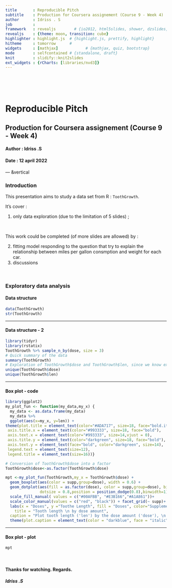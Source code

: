 ```yaml
---
title       : Reproducible Pitch
subtitle    : Production for Coursera assignement (Course 9 - Week 4)
author      : Idriss . S
job         : 
framework   : revealjs        # {io2012, html5slides, shower, dzslides, ...}
revealjs    : {theme: moon, transition: cube}
highlighter : highlight.js  # {highlight.js, prettify, highlight}
hitheme     : tomorrow      # 
widgets     : [mathjax]            # {mathjax, quiz, bootstrap}
mode        : selfcontained # {standalone, draft}
knit        : slidify::knit2slides
ext_widgets : {rCharts: [libraries/nvd3]}
---
```


</br></br></br>

# Reproducible Pitch
## Production for Coursera assignement (Course 9 - Week 4)
#### Author : Idriss .S
#### Date : 12 april 2022

--- &vertical

### Introduction

This presentation aims to study a data set from R : `ToothGrowth`.

It's cover :

1. only data exploration (due to the limitation of 5 slides) ;

</br>

This work could be completed (of more slides are allowed) by :

2. fitting model responding to the question that try to explain the relationship 
between miles per gallon consmption and weight for each car.
3. discussions

</br>

### Exploratory data analysis

#### Data structure

```r
data(ToothGrowth)
str(ToothGrowth)
```

***

#### Data structure - 2
```r
library(tidyr)
library(rstatix)
ToothGrowth %>% sample_n_by(dose, size = 3)
# Quick summary of the data
summary(ToothGrowth)
# Exploration of ToothGrowth$dose and ToothGrowth$len, since we know exactly what ToothGrowth$supp contains
unique(ToothGrowth$dose)
unique(ToothGrowth$len)
```

***

#### Box plot - code


```r
library(ggplot2)
my_plot_fun <- function(my_data,my_x) {
  my_data <- as.data.frame(my_data)
  my_data %>%
  ggplot(aes(x=my_x, y=len)) +
theme(plot.title = element_text(color="#ADA717", size=18, face="bold.italic",hjust=0.5),
 axis.title.x = element_text(color="#993333", size=18, face="bold"),
 axis.text.x = element_text(color="#993333", size=14,vjust = 0),
 axis.title.y = element_text(color="darkgreen", size=18, face="bold"),
 axis.text.y = element_text(face="bold", color="darkgreen", size=14),
 legend.text = element_text(size=12),
 legend.title = element_text(size=16))}

# Conversion of ToothGrowth$dose into a factor
ToothGrowth$dose<-as.factor(ToothGrowth$dose)

mpt <-my_plot_fun(ToothGrowth,my_x = ToothGrowth$dose) + 
  geom_boxplot(aes(color = supp,group=dose), width = 0.6) +
  geom_dotplot(aes(fill = as.factor(dose), color = supp,group=dose), binaxis='y', stackdir='center', 
               dotsize = 0.8,position = position_dodge(0.8),binwidth=1)+
  scale_fill_manual( values = c("#00AFBB", "#E3B166","#A1A861"))+
  scale_color_manual(values = c("red", "black")) + facet_grid(~ supp)+
  labs(x = "Doses", y ="Toothe Length", fill = "Doses", color="Supplement delivery",
    title = "Tooth length \n by dose amount",
  caption = "Plot tooth length ('len') by the dose amount ('dose'), \n grouped by supplement delivery method ('supp')") +
  theme(plot.caption = element_text(color = "darkblue", face = "italic", size = 12))
```

***
#### Box plot - plot

```r
mpt
```

</br>

#### Thanks for watching. Regards.
##### Idriss .S